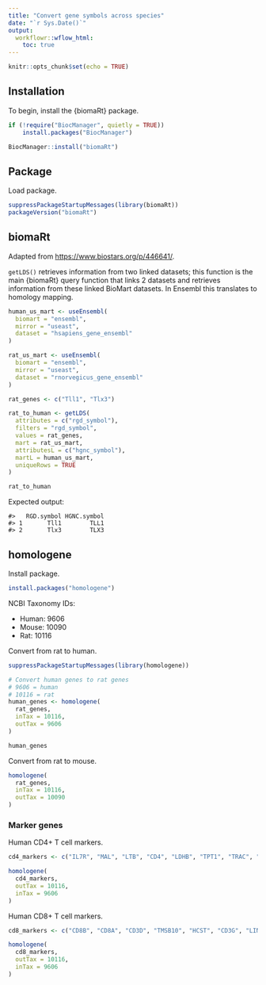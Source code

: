 ```yaml
---
title: "Convert gene symbols across species"
date: "`r Sys.Date()`"
output:
  workflowr::wflow_html:
    toc: true
---
```


```r
knitr::opts_chunk$set(echo = TRUE)
```

## Installation

To begin, install the {biomaRt} package.

```r
if (!require("BiocManager", quietly = TRUE))
    install.packages("BiocManager")

BiocManager::install("biomaRt")
```

## Package

Load package.

```r
suppressPackageStartupMessages(library(biomaRt))
packageVersion("biomaRt")
```

## biomaRt

Adapted from <https://www.biostars.org/p/446641/>.

`getLDS()` retrieves information from two linked datasets; this function is the main {biomaRt} query function that links 2 datasets and retrieves information from these linked BioMart datasets. In Ensembl this translates to homology mapping.

```r
human_us_mart <- useEnsembl(
  biomart = "ensembl",
  mirror = "useast",
  dataset = "hsapiens_gene_ensembl"
)

rat_us_mart <- useEnsembl(
  biomart = "ensembl",
  mirror = "useast",
  dataset = "rnorvegicus_gene_ensembl"
)

rat_genes <- c("Tll1", "Tlx3")

rat_to_human <- getLDS(
  attributes = c("rgd_symbol"), 
  filters = "rgd_symbol", 
  values = rat_genes, 
  mart = rat_us_mart, 
  attributesL = c("hgnc_symbol"), 
  martL = human_us_mart, 
  uniqueRows = TRUE
)

rat_to_human
```

Expected output:

```
#>   RGD.symbol HGNC.symbol
#> 1       Tll1        TLL1
#> 2       Tlx3        TLX3
```

## homologene

Install package.

```r
install.packages("homologene")
```

NCBI Taxonomy IDs:

* Human: 9606
* Mouse: 10090
* Rat: 10116

Convert from rat to human.

```r
suppressPackageStartupMessages(library(homologene))

# Convert human genes to rat genes
# 9606 = human
# 10116 = rat
human_genes <- homologene(
  rat_genes,
  inTax = 10116,
  outTax = 9606
)

human_genes
```

Convert from rat to mouse.

```r
homologene(
  rat_genes,
  inTax = 10116,
  outTax = 10090
)
```

### Marker genes

Human CD4+ T cell markers.

```r
cd4_markers <- c("IL7R", "MAL", "LTB", "CD4", "LDHB", "TPT1", "TRAC", "TMSB10", "CD3D", "CD3G")

homologene(
  cd4_markers,
  outTax = 10116,
  inTax = 9606
)
```

Human CD8+ T cell markers.

```r
cd8_markers <- c("CD8B", "CD8A", "CD3D", "TMSB10", "HCST", "CD3G", "LINC02446", "CTSW", "CD3E", "TRAC")

homologene(
  cd8_markers,
  outTax = 10116,
  inTax = 9606
)
```
